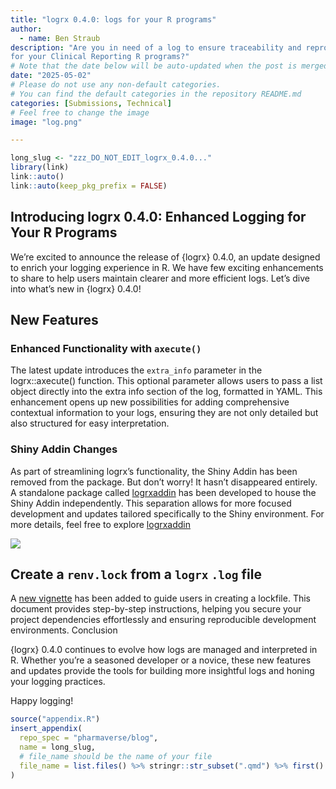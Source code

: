 ```yaml
---
title: "logrx 0.4.0: logs for your R programs"
author:
  - name: Ben Straub
description: "Are you in need of a log to ensure traceability and reproducibility
for your Clinical Reporting R programs?"
# Note that the date below will be auto-updated when the post is merged.
date: "2025-05-02"
# Please do not use any non-default categories.
# You can find the default categories in the repository README.md
categories: [Submissions, Technical]
# Feel free to change the image
image: "log.png"

---
```


<!--------------- typical setup ----------------->

```r
long_slug <- "zzz_DO_NOT_EDIT_logrx_0.4.0..."
library(link)
link::auto()
link::auto(keep_pkg_prefix = FALSE)
```

<!--------------- post begins here ----------------->

## Introducing logrx 0.4.0: Enhanced Logging for Your R Programs

We're excited to announce the release of {logrx} 0.4.0, an update designed to enrich your logging experience in R. We have few exciting enhancements to share to help users maintain clearer and more efficient logs. Let’s dive into what’s new in {logrx} 0.4.0!

## New Features

### Enhanced Functionality with `axecute()`

The latest update introduces the `extra_info` parameter in the logrx::axecute() function. This optional parameter allows users to pass a list object directly into the extra info section of the log, formatted in YAML. This enhancement opens up new possibilities for adding comprehensive contextual information to your logs, ensuring they are not only detailed but also structured for easy interpretation.

### Shiny Addin Changes

As part of streamlining logrx's functionality, the Shiny Addin has been removed from the package. But don't worry! It hasn’t disappeared entirely.
A standalone package called [logrxaddin](https://github.com/pharmaverse/logrxaddin) has been developed to house the Shiny Addin independently. This separation allows for more focused development and updates tailored specifically to the Shiny environment. For more details, feel free to explore [logrxaddin](https://github.com/pharmaverse/logrxaddin)

![](logrx_gif.gif)

## Create a `renv.lock` from a `logrx` `.log` file

A [new vignette](https://pharmaverse.github.io/logrx/articles/generate-lockfile.html) has been added to guide users in creating a lockfile. This document provides step-by-step instructions, helping you secure your project dependencies effortlessly and ensuring reproducible development environments.
Conclusion

{logrx} 0.4.0 continues to evolve how logs are managed and interpreted in R. Whether you're a seasoned developer or a novice, these new features and updates provide the tools for building more insightful logs and honing your logging practices.

Happy logging!

<!--------------- appendices go here ----------------->

```r
source("appendix.R")
insert_appendix(
  repo_spec = "pharmaverse/blog",
  name = long_slug,
  # file_name should be the name of your file
  file_name = list.files() %>% stringr::str_subset(".qmd") %>% first()
)
```
